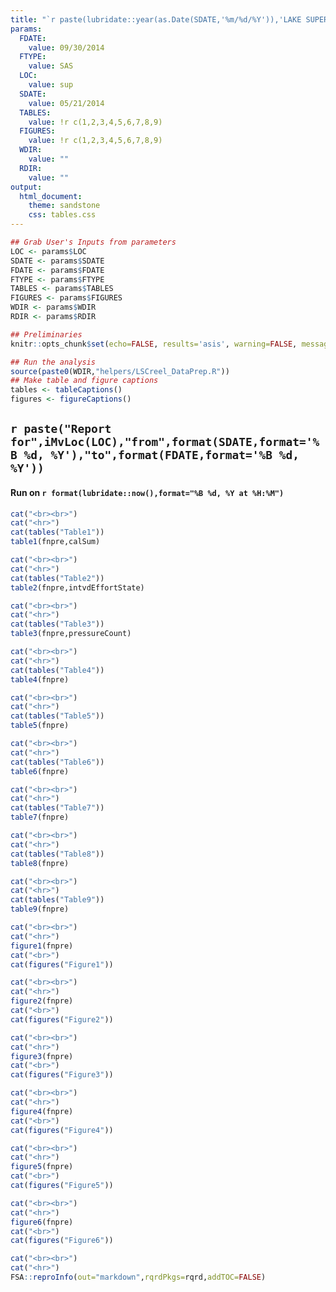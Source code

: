 ```yaml
---
title: "`r paste(lubridate::year(as.Date(SDATE,'%m/%d/%Y')),'LAKE SUPERIOR CREEL SURVEY')`"
params:
  FDATE:
    value: 09/30/2014
  FTYPE:
    value: SAS
  LOC:
    value: sup
  SDATE:
    value: 05/21/2014
  TABLES:
    value: !r c(1,2,3,4,5,6,7,8,9)
  FIGURES:
    value: !r c(1,2,3,4,5,6,7,8,9)
  WDIR:
    value: ""
  RDIR:
    value: ""
output:
  html_document:
    theme: sandstone
    css: tables.css
---
```


```r
## Grab User's Inputs from parameters
LOC <- params$LOC
SDATE <- params$SDATE
FDATE <- params$FDATE
FTYPE <- params$FTYPE
TABLES <- params$TABLES
FIGURES <- params$FIGURES
WDIR <- params$WDIR
RDIR <- params$RDIR
```

```r
## Preliminaries
knitr::opts_chunk$set(echo=FALSE, results='asis', warning=FALSE, message=FALSE)

## Run the analysis
source(paste0(WDIR,"helpers/LSCreel_DataPrep.R"))
## Make table and figure captions
tables <- tableCaptions()
figures <- figureCaptions()
```

## `r paste("Report for",iMvLoc(LOC),"from",format(SDATE,format='%B %d, %Y'),"to",format(FDATE,format='%B %d, %Y'))`
#### Run on `r format(lubridate::now(),format="%B %d, %Y at %H:%M")`


```r
cat("<br><br>")
cat("<hr>")
cat(tables("Table1"))
table1(fnpre,calSum)
```

```r
cat("<br><br>")
cat("<hr>")
cat(tables("Table2"))
table2(fnpre,intvdEffortState)
```

```r
cat("<br><br>")
cat("<hr>")
cat(tables("Table3"))
table3(fnpre,pressureCount)
```

```r
cat("<br><br>")
cat("<hr>")
cat(tables("Table4"))
table4(fnpre)
```

```r
cat("<br><br>")
cat("<hr>")
cat(tables("Table5"))
table5(fnpre)
```

```r
cat("<br><br>")
cat("<hr>")
cat(tables("Table6"))
table6(fnpre)
```

```r
cat("<br><br>")
cat("<hr>")
cat(tables("Table7"))
table7(fnpre)
```

```r
cat("<br><br>")
cat("<hr>")
cat(tables("Table8"))
table8(fnpre)
```

```r
cat("<br><br>")
cat("<hr>")
cat(tables("Table9"))
table9(fnpre)
```

```r
cat("<br><br>")
cat("<hr>")
figure1(fnpre)
cat("<br>")
cat(figures("Figure1"))
```

```r
cat("<br><br>")
cat("<hr>")
figure2(fnpre)
cat("<br>")
cat(figures("Figure2"))
```

```r
cat("<br><br>")
cat("<hr>")
figure3(fnpre)
cat("<br>")
cat(figures("Figure3"))
```

```r
cat("<br><br>")
cat("<hr>")
figure4(fnpre)
cat("<br>")
cat(figures("Figure4"))
```

```r
cat("<br><br>")
cat("<hr>")
figure5(fnpre)
cat("<br>")
cat(figures("Figure5"))
```

```r
cat("<br><br>")
cat("<hr>")
figure6(fnpre)
cat("<br>")
cat(figures("Figure6"))
```

```r
cat("<br><br>")
cat("<hr>")
FSA::reproInfo(out="markdown",rqrdPkgs=rqrd,addTOC=FALSE)
```

